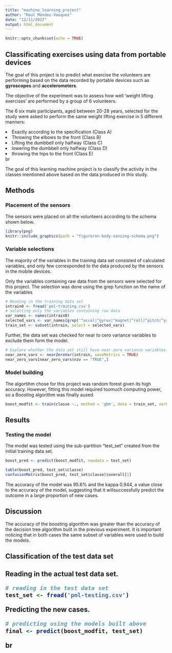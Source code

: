 ```yaml
---
title: "machine_learning_project"
author: "Raul Mendez-Vasquez"
date: "12/11/2017"
output: html_document
---
```


```r
knitr::opts_chunk$set(echo = TRUE)
```

## Classificating exercises using data from portable devices

The goal of this project is to predict what exercise the volunteers are performing based on the data recorded by portable devices such as <b>gyroscopes</b> and <b>accelerometers</b>.
<p>The objective of the experiment was to assess how well 'weight lifting exercises' are performed by a group of 6 volunteers.</p>
<p>The 6 six male participants, aged between 20-28 years, selected for the study were asked to perform the same weight lifting exercise in 5 different manners:</p>
  <li>Exactly according to the specification (Class A)</li> 
  <li>Throwing the elbows to the front (Class B)</li>
  <li>Lifting the dumbbell only halfway (Class C)</li>
  <li>lowering the dumbbell only halfway (Class D)</li>
  <li>throwing the hips to the front (Class E)</li>


br
<p>The goal of this learning machine project is to classify the activity in the classes mentioned above based on the data produced in this study.</p>

<h2>Methods</h2>
<h3>Placement of the sensors</h3>
<p>The sensors were placed on all the volunteers according to the schema shown below.</p>

```r
library(png)
knitr::include_graphics(path = "figure/on-body-sensing-schema.png")
```

<h3>Variable selections</h3>
<p>The majority of the variables in the training data set consisted of calculated variables, and only few corresponded to the data produced by the sensors in the mobile devices.</p>
<p>Only the variables containing raw data from the sensors were selected for this project. The selection was done using the grep function on the name of the variables<p>
``` r
# Reading in the training data set 
intrain0 <- fread('pml-training.csv')
# selecting only the variables containing raw data
var_names <- names(intrain0)
selected_vars <- var_names[grep('^accel|^gyros|^magnet|^roll|^pitch|^yaw|^classe', var_names)]
train_set <- subset(intrain, select = selected_vars)
```
<p>Further, the data set was checked for near to cero variance variables to exclude them form the model.

```r
# Explore whether the data set still have near zero variance variables
near_zero_vars <- nearZeroVar(intrain, saveMetrics = TRUE)
near_zero_vars[near_zero_vars$nzv == "TRUE",]
```

<h3>Model building</h3
Two partitions were created to enable testing the model. The cross validation was performed testing the 
model fitted with the training subdata set.
``` r
intrain_set <- createDataPartition(y = intrain$classe, p = 0.6, list = FALSE) 
train_set <- intrain[ intrain_set, ]
test_set <- intrain[-intrain_set, ]
```

<p>The algortihm chose for this project was random forest given its high accuracy. However, fitting this model required toomuch 
computing power, so a Boosting algorithm was finally aused.</p>
``` r
boost_modfit <- train(classe ~., method = 'gbm', data = train_set, verbose = FALSE)
```
<h2>Results</h2>
<h3>Testing the model</h3>
<p>The model was tested using the sub-partition "test_set" created from the initial training data set.</p>
``` r
boost_pred <- predict(boost_modfit, newdata = test_set)
```
```r
table(boost_pred, test_set$classe)
confusionMatrix(boost_pred, test_set$classe)$overall[1]
```

<p>The accuracy of the model was 95.6% and the kappa 0.944, a value close to the accuracy of the model, suggesting 
that it willsuccessfully predict the outcome in a large proportion of new cases.</p> 

<h2>Discussion</h2>
<p>The accuracy of the boosting algorithm was greater than the accuracy of the decision tree algorithm built in the previous experiment. It is important noticing that in both cases the same subset of variables were used to build the models.

<h2>Classification of the test data set<h2>
<p> Reading in the actual test data set.</p>
```r
# reading in the test data set
test_set <- fread('pml-testing.csv')
```
<p> Predicting the new cases.<p>
```r
# predicting using the models built above
final <- predict(boost_modfit, test_set)
```


br
